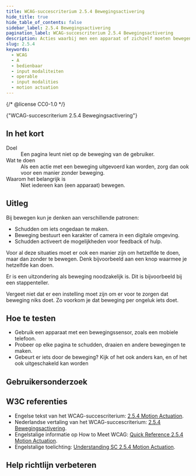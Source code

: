 ```yaml
---
title: WCAG-succescriterium 2.5.4 Bewegingsactivering
hide_title: true
hide_table_of_contents: false
sidebar_label: 2.5.4 Bewegingsactivering
pagination_label: WCAG-succescriterium 2.5.4 Bewegingsactivering
description: Acties waarbij men een apparaat of zichzelf moeten bewegen, werken ook zonder die beweging. De mogelijkheid om te bewegen is ook uit te schakelen.
slug: 2.5.4
keywords:
  - WCAG
  - A
  - bedienbaar
  - input modaliteiten
  - operable
  - input modalities
  - motion actuation
---
```


{/* @license CC0-1.0 */}


<WcagHeadingGroup level={1} conformanceLevel="Niveau A">
  {"WCAG-succescriterium 2.5.4 Bewegingsactivering"}
</WcagHeadingGroup>

## In het kort

<dl>
  <div class="dl__item">
    <dt class="dl__term">Doel</dt>
    <dd class="dl__definition">Een pagina leunt niet op de beweging van de gebruiker.</dd>
  </div>
  <div class="dl__item">
    <dt class="dl__term">Wat te doen</dt>
    <dd class="dl__definition">
      Als een actie met een beweging uitgevoerd kan worden, zorg dan ook voor een manier zonder beweging.
    </dd>
  </div>
  <div class="dl__item">
    <dt class="dl__term">Waarom het belangrijk is</dt>
    <dd class="dl__definition">Niet iedereen kan (een apparaat) bewegen.</dd>
  </div>
</dl>

## Uitleg

<Summary />

Bij bewegen kun je denken aan verschillende patronen:

- Schudden om iets ongedaan te maken.
- Beweging bestuurt een karakter of camera in een digitale omgeving.
- Schudden activeert de mogelijkheden voor feedback of hulp.

Voor al deze situaties moet er ook een manier zijn om hetzelfde te doen, maar dan zonder te bewegen. Denk bijvoorbeeld aan een knop waarmee je hetzelfde kan doen.

Er is een uitzondering als beweging noodzakelijk is. Dit is bijvoorbeeld bij een stappenteller.

Vergeet niet dat er een instelling moet zijn om er voor te zorgen dat beweging niks doet. Zo voorkom je dat beweging per ongeluk iets doet.

## Hoe te testen

- Gebruik een apparaat met een bewegingssensor, zoals een mobiele telefoon.
- Probeer op elke pagina te schudden, draaien en andere bewegingen te maken.
- Gebeurt er iets door de beweging? Kijk of het ook anders kan, en of het ook uitgeschakeld kan worden

## Gebruikersonderzoek

<CTAGebruikersonderzoek />

## W3C referenties

- Engelse tekst van het WCAG-succescriterium: [<span lang="en">2.5.4 Motion Actuation</span>](https://www.w3.org/TR/WCAG22/#motion-actuation).
- Nederlandse vertaling van het WCAG-succescriterium: [2.5.4 Bewegingsactivering](https://www.w3.org/Translations/WCAG22-nl/#bewegingsactivering).
- Engelstalige informatie op <span lang="en">How to Meet WCAG</span>: [<span lang="en">Quick Reference 2.5.4 Motion Actuation</span>](https://www.w3.org/WAI/WCAG22/quickref/#motion-actuation).
- Engelstalige toelichting: [<span lang="en">Understanding SC 2.5.4 Motion Actuation</span>](https://www.w3.org/WAI/WCAG22/Understanding/motion-actuation.html).

<SpotlightSection>
  <Markdown omitH1 headinglevel={3}>
    <Disclaimer />
  </Markdown>
</SpotlightSection>

## Help richtlijn verbeteren

<Markdown omitH1 headinglevel={3}>
  <WCAGFooterInfo />
</Markdown>

